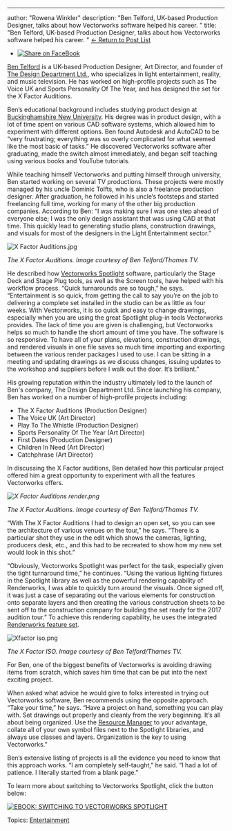 ---
author: "Rowena Winkler"
description: "Ben Telford, UK-based Production Designer, talks about how Vectorworks software helped his career.
"
title: "Ben Telford, UK-based Production Designer, talks about how Vectorworks software helped his career.
" 
[← Return to Post List](../../../net/vectorworks/blog/index.html) 

* [![Share on FaceBook](https://2659751.fs1.hubspotusercontent-na1.net/hubfs/2659751/michaelDemo/share-FB.png)](https://www.facebook.com/sharer/sharer.php?u=https%3A%2F%2Fblog.vectorworks.net%2Ffrom-a-blank-page-to-the-itv-how-vectorworks-helped-one-production-designer-see-the-light)

[Ben Telford](https://www.linkedin.com/in/ben-telford-b029201b/) is a UK-based Production Designer, Art Director, and founder of [The Design Department Ltd.](http://www.thedesigndepartment.tv/), who specializes in light entertainment, reality, and music television. He has worked on high-profile projects such as The Voice UK and Sports Personality Of The Year, and has designed the set for the X Factor Auditions. 

Ben’s educational background includes studying product design at [Buckinghamshire New University](https://bucks.ac.uk/home). His degree was in product design, with a lot of time spent on various CAD software systems, which allowed him to experiment with different options. Ben found Autodesk and AutoCAD to be “very frustrating; everything was so overly complicated for what seemed like the most basic of tasks.” He discovered Vectorworks software after graduating, made the switch almost immediately, and began self teaching using various books and YouTube tutorials. 

While teaching himself Vectorworks and putting himself through university, Ben started working on several TV productions. These projects were mostly managed by his uncle Dominic Tolfts, who is also a freelance production designer. After graduation, he followed in his uncle’s footsteps and started freelancing full time, working for many of the other big production companies. According to Ben: “I was making sure I was one step ahead of everyone else; I was the only design assistant that was using CAD at that time. This quickly lead to generating studio plans, construction drawings, and visuals for most of the designers in the Light Entertainment sector.”

![X Factor Auditions.jpg](https://blog.vectorworks.net/hs-fs/hubfs/Blog%20Images/170919_BenTelford/X%20Factor%20Auditions.jpg?width=1440&height=810&name=X%20Factor%20Auditions.jpg)

_The X Factor Auditions. Image courtesy of Ben Telford/Thames TV._ 

He described how [Vectorworks Spotlight](http://www.vectorworks.net/spotlight?utm%5Fcampaign=blog&utm%5Fsource=intext&utm%5Fmedium=planetvectorworks&utm%5Fcontent=telford091517) software, particularly the Stage Deck and Stage Plug tools, as well as the Screen tools, have helped with his workflow process. “Quick turnarounds are so tough,” he says. “Entertainment is so quick, from getting the call to say you’re on the job to delivering a complete set installed in the studio can be as little as four weeks. With Vectorworks, it is so quick and easy to change drawings, especially when you are using the great Spotlight plug-in tools Vectorworks provides. The lack of time you are given is challenging, but Vectorworks helps so much to handle the short amount of time you have. The software is so responsive. To have all of your plans, elevations, construction drawings, and rendered visuals in one file saves so much time importing and exporting between the various render packages I used to use. I can be sitting in a meeting and updating drawings as we discuss changes, issuing updates to the workshop and suppliers before I walk out the door. It’s brilliant.”

His growing reputation within the industry ultimately led to the launch of Ben's company, The Design Department Ltd. Since launching his company, Ben has worked on a number of high-profile projects including:

* The X Factor Auditions (Production Designer)
* The Voice UK (Art Director)
* Play To The Whistle (Production Designer)
* Sports Personality Of The Year (Art Director)
* First Dates (Production Designer)
* Children In Need (Art Director)
* Catchphrase (Art Director)

In discussing the X Factor auditions, Ben detailed how this particular project offered him a great opportunity to experiment with all the features Vectorworks offers.

_![X Factor Auditions render.png](https://blog.vectorworks.net/hs-fs/hubfs/Blog%20Images/170919/X%20Factor%20Auditions%20render.png?width=1024&name=X%20Factor%20Auditions%20render.png)_

_The X Factor Auditions. Image courtesy of Ben Telford/Thames TV._ 

“With The X Factor Auditions I had to design an open set, so you can see the architecture of various venues on the tour,” he says. “There is a particular shot they use in the edit which shows the cameras, lighting, producers desk, etc., and this had to be recreated to show how my new set would look in this shot.” 

“Obviously, Vectorworks Spotlight was perfect for the task, especially given the tight turnaround time,” he continues. “Using the various lighting fixtures in the Spotlight library as well as the powerful rendering capability of Renderworks, I was able to quickly turn around the visuals. Once signed off, it was just a case of separating out the various elements for construction onto separate layers and then creating the various construction sheets to be sent off to the construction company for building the set ready for the 2017 audition tour.” To achieve this rendering capability, he uses the integrated [Renderworks feature set](http://www.vectorworks.net/products/features/renderworks?utm%5Fcampaign=blog&utm%5Fsource=intext&utm%5Fmedium=planetvectorworks&utm%5Fcontent=telford091517). 

![Xfactor iso.png](https://blog.vectorworks.net/hs-fs/hubfs/Blog%20Images/170919_BenTelford/Xfactor%20iso.png?width=1024&name=Xfactor%20iso.png)

_The X Factor ISO. Image courtesy of Ben Telford/Thames TV._

For Ben, one of the biggest benefits of Vectorworks is avoiding drawing items from scratch, which saves him time that can be put into the next exciting project. 

When asked what advice he would give to folks interested in trying out Vectorworks software, Ben recommends using the opposite approach. “Take your time,” he says. “Have a project on hand, something you can play with. Set drawings out properly and cleanly from the very beginning. It’s all about being organized. Use the [Resource Manager](https://www.youtube.com/watch?v=4Z5yiPgLckM) to your advantage, collate all of your own symbol files next to the Spotlight libraries, and always use classes and layers. Organization is the key to using Vectorworks.”

Ben’s extensive listing of projects is all the evidence you need to know that this approach works. “I am completely self-taught,” he said. “I had a lot of patience. I literally started from a blank page.”

To learn more about switching to Vectorworks Spotlight, click the button below:

[![EBOOK: SWITCHING TO VECTORWORKS SPOTLIGHT](https://no-cache.hubspot.com/cta/default/3018241/5200ef93-e87a-48b6-8815-a487032a229e.png)](https://cta-redirect.hubspot.com/cta/redirect/3018241/5200ef93-e87a-48b6-8815-a487032a229e) 

 Topics: [Entertainment](https://blog.vectorworks.net/topic/entertainment) 

 